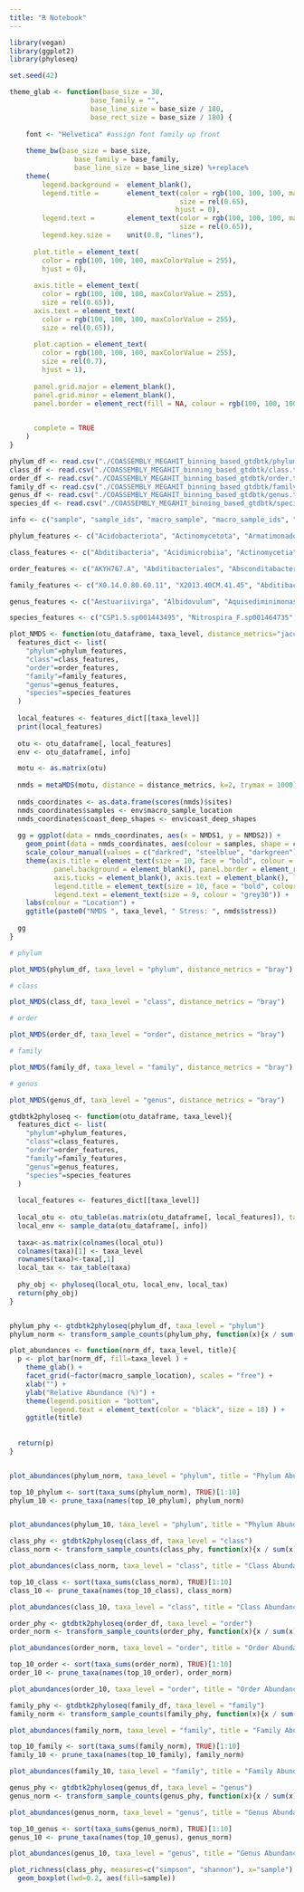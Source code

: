 ```yaml
---
title: "R Notebook"
---
```


```r
library(vegan)
library(ggplot2)
library(phyloseq)

set.seed(42)
```

```r
theme_glab <- function(base_size = 30,
                    base_family = "",
                    base_line_size = base_size / 180,
                    base_rect_size = base_size / 180) {
   
    font <- "Helvetica" #assign font family up front
   
    theme_bw(base_size = base_size,
                base_family = base_family,
                base_line_size = base_line_size) %+replace%
    theme(
        legend.background =  element_blank(),
        legend.title =       element_text(color = rgb(100, 100, 100, maxColorValue = 255),
                                          size = rel(0.65),
                                         hjust = 0),
        legend.text =        element_text(color = rgb(100, 100, 100, maxColorValue = 255),
                                          size = rel(0.65)),
        legend.key.size =    unit(0.8, "lines"),
     
      plot.title = element_text(
        color = rgb(100, 100, 100, maxColorValue = 255),
        hjust = 0),
       
      axis.title = element_text(
        color = rgb(100, 100, 100, maxColorValue = 255),
        size = rel(0.65)),
      axis.text = element_text(
        color = rgb(100, 100, 100, maxColorValue = 255),
        size = rel(0.65)),
       
      plot.caption = element_text(
        color = rgb(100, 100, 100, maxColorValue = 255),
        size = rel(0.7),
        hjust = 1),
       
      panel.grid.major = element_blank(),  
      panel.grid.minor = element_blank(),  
      panel.border = element_rect(fill = NA, colour = rgb(100, 100, 100, maxColorValue = 255)),

     
      complete = TRUE
    )
}
```



```r
phylum_df <- read.csv("./COASSEMBLY_MEGAHIT_binning_based_gtdbtk/phylum.tsv", sep="\t", row.names = 1)
class_df <- read.csv("./COASSEMBLY_MEGAHIT_binning_based_gtdbtk/class.tsv", sep="\t", row.names = 1)
order_df <- read.csv("./COASSEMBLY_MEGAHIT_binning_based_gtdbtk/order.tsv", sep="\t", row.names = 1)
family_df <- read.csv("./COASSEMBLY_MEGAHIT_binning_based_gtdbtk/family.tsv", sep="\t", row.names = 1)
genus_df <- read.csv("./COASSEMBLY_MEGAHIT_binning_based_gtdbtk/genus.tsv", sep="\t", row.names = 1)
species_df <- read.csv("./COASSEMBLY_MEGAHIT_binning_based_gtdbtk/species.tsv", sep="\t", row.names = 1)

```


```r
info <- c("sample", "sample_ids", "macro_sample", "macro_sample_ids", "macro_sample_location", "coast_deep_shapes")
```

```r
phylum_features <- c("Acidobacteriota", "Actinomycetota", "Armatimonadota", "Bacteroidota", "Bdellovibrionota", "Chloroflexota", "Cyanobacteriota", "Deinococcota", "Desulfobacterota", "Desulfobacterota_F", "Desulfobacterota_G", "Gemmatimonadota", "Methanobacteriota", "Methylomirabilota", "Myxococcota", "Myxococcota_A", "Nitrospirota", "Patescibacteria", "Planctomycetota", "Pseudomonadota", "Thermoplasmatota", "Thermoproteota", "Verrucomicrobiota", "Zixibacteria")

class_features <- c("Abditibacteria", "Acidimicrobiia", "Actinomycetia", "Alphaproteobacteria", "Aminicenantia", "Anaerolineae", "Armatimonadia", "Bacteroidia", "Bdellovibrionia", "Blastocatellia", "Cyanobacteriia", "DSM.4660", "DSWW01", "Deinococci", "Desulfobaccia", "Desulfomonilia", "Fimbriimonadia", "Gammaproteobacteria", "Gemmatimonadetes", "Ignavibacteria", "JAEDAM01", "Kapabacteria", "Limnocylindria", "MSB.5A5", "Methanobacteria", "Methylomirabilia", "Myxococcia", "Nitrososphaeria", "Nitrospiria", "Paceibacteria", "Planctomycetia", "Polyangia", "RBG.13.43.22", "Rhodothermia", "SM23.61", "Syntrophia", "Syntrophobacteria", "Syntrophorhabdia", "Terriglobia", "Thermodesulfovibrionia", "Thermoleophilia", "Thermoplasmata", "UBA10030", "UBA1135", "UBA2361", "UBA727", "UBA796", "UBA9160", "Verrucomicrobiae", "Vicinamibacteria", "WYAZ01")

order_features <- c("AKYH767.A", "Abditibacteriales", "Absconditabacterales", "Acidimicrobiales", "Actinomycetales", "Anaerolineales", "Armatimonadales", "BD1.5", "Bacteroidales", "Bdellovibrionales", "Beggiatoales", "Bryobacterales", "Burkholderiales", "CACIAM.22H2", "Caulobacterales", "Chitinophagales", "Chromatiales", "Chthoniobacterales", "Cyanobacteriales", "Cytophagales", "DSWW01", "Deinococcales", "Desulfatiglandales", "Desulfobaccales", "Desulfomonilales", "Dongiales", "Fen.336", "Fimbriimonadales", "Flavobacteriales", "GN15", "Gaiellales", "Gemmatales", "Gemmatimonadales", "Ignavibacteriales", "J036", "J057", "JAHEKZ01", "Kapabacteriales", "Limnocylindrales", "Methanobacteriales", "Methylococcales", "Methylomirabilales", "Micropepsales", "Miltoncostaeales", "Myxococcales", "NS11.12g", "Nitrososphaerales", "Nitrospirales", "Pedosphaerales", "Pirellulales", "Planctomycetales", "Polyangiales", "Propionibacteriales", "Pseudanabaenales", "Pseudomonadales", "Pyrinomonadales", "QHBO01", "RBC074", "RBG.13.43.22", "RBG.16.68.12", "Rhizobiales", "Rhodobacterales", "Rhodothermales", "SM23.61", "SZUA.149", "Solirubrobacterales", "Sphingomonadales", "Steroidobacterales", "Syntrophales", "Syntrophobacterales", "Syntrophorhabdales", "Thermodesulfovibrionales", "UBA10030", "UBA10834", "UBA1135", "UBA2199", "UBA2361", "UBA727", "UBA796", "UBA9160", "UBA9983_A", "Verrucomicrobiales", "Vicinamibacterales", "WYAZ01", "unclassified_")

family_features <- c("X0.14.0.80.60.11", "X2013.40CM.41.45", "Abditibacteriaceae", "Absconditicoccaceae", "Aestuariivirgaceae", "Akkermansiaceae", "Anaeromyxobacteraceae", "Armatimonadaceae", "BA12", "Bdellovibrionaceae", "Beggiatoaceae", "Bryobacteraceae", "Burkholderiaceae_A", "Burkholderiaceae_B", "CACIAM.22H2", "CSP1.4", "CSP1.5", "Chitinophagaceae", "Chromatiaceae", "Chthoniobacteraceae", "Cyclobacteriaceae", "DSWW01", "Deinococcaceae", "Desulfomonilaceae", "Dongiaceae", "EnvOPS12", "FEB.12", "Fen.336", "Fimbriimonadaceae", "Flavobacteriaceae", "GCA.002686595", "GWC2.71.9", "Ga0077539", "Gaiellaceae", "Gemmataceae", "Gemmatimonadaceae", "HGW.15", "HTCC2089", "Hyphomonadaceae", "Ignavibacteriaceae", "Ilumatobacteraceae", "J036", "J057", "JAABRE01", "JAAYZI01", "JACDCH01", "JACQAP01", "JADIYW01", "JADJPG01", "JAHEKZ01", "JAHFRG01", "Kineosporiaceae", "LD1", "Methanobacteriaceae", "Methylomonadaceae", "Methylophilaceae", "Micropepsaceae", "Microtrichaceae", "Miltoncostaeaceae", "Myxococcaceae", "NICIL.2", "Nitrosopumilaceae", "Nitrospiraceae", "Nocardioidaceae", "OLB10", "PHOS.HE28", "Pirellulaceae", "Planctomycetaceae", "Pseudanabaenaceae", "Pyrinomonadaceae", "QHBO01", "RBC074", "RBG.13.43.22", "RBG.16.68.12", "Rhizobiaceae", "Rhodobacteraceae", "Rhodocyclaceae", "SHWZ01", "SM23.61", "SXON01", "SZUA.149", "Sandaracinaceae", "Saprospiraceae", "Solirubrobacteraceae", "Sphingomonadaceae", "Spirosomaceae", "Steroidobacteraceae", "Syntrophorhabdaceae", "Thermaceae", "UA16", "UBA10834", "UBA2023", "UBA2199", "UBA2999", "UBA4427", "UBA4778", "UBA6663", "UBA6898", "UBA6899", "UBA6906", "UBA6930", "Usitatibacteraceae", "V1.33", "VGSZ01", "VadinHA17", "Verrucomicrobiaceae", "WLNW01", "WYAZ01", "unclassified_")

genus_features <- c("Aestuariivirga", "Albidovulum", "Aquisediminimonas", "Archangium_A", "Armatimonas", "BA12", "BJ22", "Bog.950", "CADEED01", "CADEFD01", "CAIOSQ01", "CAISIP01", "CAISKJ01", "CAIVPM01", "CAJQPP01", "CSP1.1", "CSP1.5", "Deinococcus", "EA.19", "ELB16.189", "F1.60.MAGs163", "Fen.999", "Ferruginibacter", "Flavisolibacter", "Flavobacterium", "G020354665", "Ga0074139", "Ga0077560", "Gaiella", "Gemmata", "Hydrogenophaga", "IGN3", "Ilumatobacter", "JAABRE01", "JAAFHL01", "JACDBZ01", "JACDDX01", "JACPYM01", "JACQAP01", "JADJOM01", "JADJOR01", "JADJPG01", "JADJSS01", "JADKBO01", "JAENVT01", "JAEUIA01", "JAEUMG01", "JAEUMZ01", "JAEURQ01", "JAFDVJ01", "JAFGDM01", "JAGNEJ01", "JAGOMW01", "JAGOPC01", "JAHFRG01", "JAIBCC01", "JAJTFW01", "JALHNI01", "JJ008", "LD21", "Lacibacter", "Leadbetterella", "Luteolibacter", "Meiothermus", "Methyloglobulus", "Methylophosphatis", "Methylotenera", "Methylotenera_A", "Miltoncostaea", "Nitrosarchaeum", "Nitrosotenuis", "Nitrospira_F", "Nocardioides", "Novosphingobium", "OLB11", "OLB14", "OLB17", "PCC.6802", "PHOS.HE28", "PNKF01", "Parasegetibacter", "Prosthecobacter", "Pseudobdellovibrio", "R.H.3", "RBG.16.68.12", "Rubellimicrobium", "S015.6", "SCN.70.22", "SPCO01", "SR.FBR.E99", "SXWH01", "SXXK01", "SXYR01", "SYFY01", "SZUA.430", "Sediminibacterium", "Segetibacter", "Sphingomicrobium", "Sphingopyxis", "Sphingorhabdus_B", "Syntrophorhabdus", "Thioploca", "UBA11986", "UBA12294", "UBA2192", "UBA2199", "UBA3362", "UBA349", "UBA3961", "UBA4660", "UBA6168", "UBA6663", "UBA6898", "UBA7672", "UKL13.2", "V1.33", "VFJN01", "VGRF01", "VGSQ01", "WLNW01", "ZC4RG19", "ZC4RG30", "unclassified_")

species_features <- c("CSP1.5.sp001443495", "Nitrospira_F.sp001464735", "Nitrospira_F.sp002083565", "Sphingorhabdus_B.lacus", "UBA3362.sp013140975", "unclassified_")

```




```r
plot_NMDS <- function(otu_dataframe, taxa_level, distance_metrics="jaccard"){
  features_dict <- list(
    "phylum"=phylum_features, 
    "class"=class_features,
    "order"=order_features,
    "family"=family_features,
    "genus"=genus_features,
    "species"=species_features
  )
  
  local_features <- features_dict[[taxa_level]]
  print(local_features)
  
  otu <- otu_dataframe[, local_features]
  env <- otu_dataframe[, info]

  motu <- as.matrix(otu)
  
  nmds = metaMDS(motu, distance = distance_metrics, k=2, trymax = 1000)
  
  nmds_coordinates <- as.data.frame(scores(nmds)$sites)
  nmds_coordinates$samples <- env$macro_sample_location
  nmds_coordinates$coast_deep_shapes <- env$coast_deep_shapes
  
  gg = ggplot(data = nmds_coordinates, aes(x = NMDS1, y = NMDS2)) + 
    geom_point(data = nmds_coordinates, aes(colour = samples, shape = coast_deep_shapes), size = 3, alpha = 0.5) + 
    scale_colour_manual(values = c("darkred", "steelblue", "darkgreen")) + 
    theme(axis.title = element_text(size = 10, face = "bold", colour = "grey30"), 
           panel.background = element_blank(), panel.border = element_rect(fill = NA, colour = "grey30"), 
           axis.ticks = element_blank(), axis.text = element_blank(), legend.key = element_blank(), 
           legend.title = element_text(size = 10, face = "bold", colour = "grey30"), 
           legend.text = element_text(size = 9, colour = "grey30")) +
    labs(colour = "Location") +
    ggtitle(paste0("NMDS ", taxa_level, " Stress: ", nmds$stress))
     
  gg
}


```


```r
# phylum

plot_NMDS(phylum_df, taxa_level = "phylum", distance_metrics = "bray")

```


```r
# class

plot_NMDS(class_df, taxa_level = "class", distance_metrics = "bray")
```


```r
# order

plot_NMDS(order_df, taxa_level = "order", distance_metrics = "bray")
```


```r
# family

plot_NMDS(family_df, taxa_level = "family", distance_metrics = "bray")
```


```r
# genus

plot_NMDS(genus_df, taxa_level = "genus", distance_metrics = "bray")
```


```r

gtdbtk2phyloseq <- function(otu_dataframe, taxa_level){
  features_dict <- list(
    "phylum"=phylum_features, 
    "class"=class_features,
    "order"=order_features,
    "family"=family_features,
    "genus"=genus_features,
    "species"=species_features
  )
  
  local_features <- features_dict[[taxa_level]]
  
  local_otu <- otu_table(as.matrix(otu_dataframe[, local_features]), taxa_are_rows = F)
  local_env <- sample_data(otu_dataframe[, info])
  
  taxa<-as.matrix(colnames(local_otu))
  colnames(taxa)[1] <- taxa_level
  rownames(taxa)<-taxa[,1]
  local_tax <- tax_table(taxa)
  
  phy_obj <- phyloseq(local_otu, local_env, local_tax)
  return(phy_obj)
}



```



```r

phylum_phy <- gtdbtk2phyloseq(phylum_df, taxa_level = "phylum")
phylum_norm <- transform_sample_counts(phylum_phy, function(x){x / sum(x)})

```


```r

plot_abundances <- function(norm_df, taxa_level, title){
  p <- plot_bar(norm_df, fill=taxa_level ) +
    theme_glab() + 
    facet_grid(~factor(macro_sample_location), scales = "free") +
    xlab("") + 
    ylab("Relative Abundance (%)") +
    theme(legend.position = "bottom",
          legend.text = element_text(color = "black", size = 18) ) +
    ggtitle(title)
  
 
  return(p) 
}



```


```r
plot_abundances(phylum_norm, taxa_level = "phylum", title = "Phylum Abundances")

top_10_phylum <- sort(taxa_sums(phylum_norm), TRUE)[1:10]
phylum_10 <- prune_taxa(names(top_10_phylum), phylum_norm)


plot_abundances(phylum_10, taxa_level = "phylum", title = "Phylum Abundances - Top 10")

```


```r

class_phy <- gtdbtk2phyloseq(class_df, taxa_level = "class")
class_norm <- transform_sample_counts(class_phy, function(x){x / sum(x)})

plot_abundances(class_norm, taxa_level = "class", title = "Class Abundances")

top_10_class <- sort(taxa_sums(class_norm), TRUE)[1:10]
class_10 <- prune_taxa(names(top_10_class), class_norm)

plot_abundances(class_10, taxa_level = "class", title = "Class Abundances - Top 10")

```


```r

order_phy <- gtdbtk2phyloseq(order_df, taxa_level = "order")
order_norm <- transform_sample_counts(order_phy, function(x){x / sum(x)})

plot_abundances(order_norm, taxa_level = "order", title = "Order Abundances")

top_10_order <- sort(taxa_sums(order_norm), TRUE)[1:10]
order_10 <- prune_taxa(names(top_10_order), order_norm)

plot_abundances(order_10, taxa_level = "order", title = "Order Abundances - Top 10")

```


```r

family_phy <- gtdbtk2phyloseq(family_df, taxa_level = "family")
family_norm <- transform_sample_counts(family_phy, function(x){x / sum(x)})

plot_abundances(family_norm, taxa_level = "family", title = "Family Abundances")

top_10_family <- sort(taxa_sums(family_norm), TRUE)[1:10]
family_10 <- prune_taxa(names(top_10_family), family_norm)

plot_abundances(family_10, taxa_level = "family", title = "Family Abundances - Top 10")
```



```r

genus_phy <- gtdbtk2phyloseq(genus_df, taxa_level = "genus")
genus_norm <- transform_sample_counts(genus_phy, function(x){x / sum(x)})

plot_abundances(genus_norm, taxa_level = "genus", title = "Genus Abundances")

top_10_genus <- sort(taxa_sums(genus_norm), TRUE)[1:10]
genus_10 <- prune_taxa(names(top_10_genus), genus_norm)

plot_abundances(genus_10, taxa_level = "genus", title = "Genus Abundances - Top 10")
```



```r
plot_richness(class_phy, measures=c("simpson", "shannon"), x="sample") +
  geom_boxplot(lwd=0.2, aes(fill=sample))

```


```r
```


```r
```


```r
```


```r
```


```r
```


```r
```


```r
```


```r
```


```r
```


```r
```


```r
```






